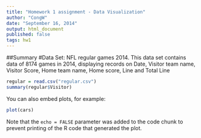 ```yaml
---
title: "Homework 1 assignment - Data Visualization"
author: "CongW"
date: "September 16, 2014"
output: html_document
published: false
tags: hw1
---
```


##Summary
#Data Set:  NFL regular games 2014.
This data set contains data of 8174 games in 2014, displaying records on Date, Visitor team name, Visitor Score, Home team name, Home score, Line and Total Line
```r
regular = read.csv("regular.csv")
summary(regular$Visitor)
```

You can also embed plots, for example:

```r
plot(cars)
```

Note that the `echo = FALSE` parameter was added to the code chunk to prevent printing of the R code that generated the plot.
